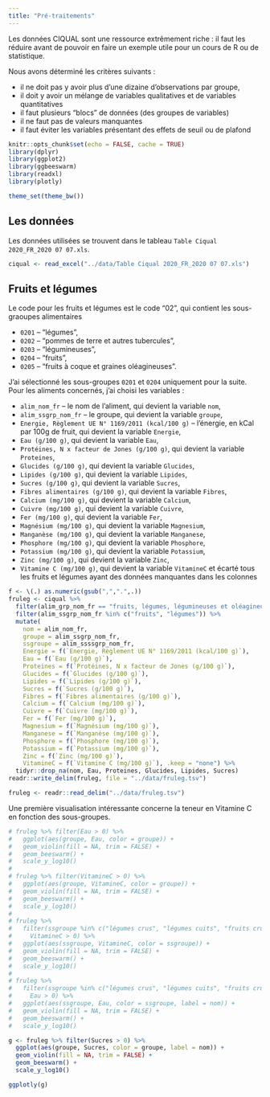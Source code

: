 ```yaml
---
title: "Pré-traitements"
---
```


Les données CIQUAL sont une ressource extrêmement riche : il faut les réduire avant de pouvoir en faire un exemple utile pour un cours de R ou de statistique.

Nous avons déterminé les critères suivants :

   * il ne doit pas y avoir plus d'une dizaine d'observations par groupe,
   * il doit y avoir un mélange de variables qualitatives et de variables quantitatives
   * il faut plusieurs "blocs" de données (des groupes de variables)
   * il ne faut pas de valeurs manquantes
   * il faut éviter les variables présentant des effets de seuil ou de plafond

```r
knitr::opts_chunk$set(echo = FALSE, cache = TRUE)
library(dplyr)
library(ggplot2)
library(ggbeeswarm)
library(readxl)
library(plotly)

theme_set(theme_bw())
```

## Les données

Les données utilisées se trouvent dans le tableau `Table Ciqual 2020_FR_2020 07 07.xls`.

```r
ciqual <- read_excel("../data/Table Ciqual 2020_FR_2020 07 07.xls")
```

## Fruits et légumes

Le code pour les fruits et légumes est le code "02", qui contient les sous-graoupes alimentaires 

  * `0201` -- "légumes",
  * `0202` -- "pommes de terre et autres tubercules",
  * `0203` -- "légumineuses",
  * `0204` -- "fruits",
  * `0205` -- "fruits à coque et graines oléagineuses".

J'ai sélectionné les sous-groupes `0201` et `0204` uniquement pour la suite. Pour les aliments concernés, j'ai choisi les variables : 

  * `alim_nom_fr` -- le nom de l'aliment, qui devient la variable `nom`,
  * `alim_ssgrp_nom_fr` -- le groupe, qui devient la variable `groupe`,
  * `Energie, Règlement UE N° 1169/2011 (kcal/100 g)` -- l'énergie, en kCal par 100g de fruit, qui devient la variable `Energie`,
  * `Eau (g/100 g)`, qui devient la variable `Eau`,
  * `Protéines, N x facteur de Jones (g/100 g)`, qui devient la variable `Proteines`,
  * `Glucides (g/100 g)`, qui devient la variable `Glucides`,
  * `Lipides (g/100 g)`, qui devient la variable `Lipides`,
  * `Sucres (g/100 g)`, qui devient la variable `Sucres`,
  * `Fibres alimentaires (g/100 g)`, qui devient la variable `Fibres`,
  * `Calcium (mg/100 g)`, qui devient la variable `Calcium`,
  * `Cuivre (mg/100 g)`, qui devient la variable `Cuivre`,
  * `Fer (mg/100 g)`, qui devient la variable `Fer`,
  * `Magnésium (mg/100 g)`, qui devient la variable `Magnesium`,
  * `Manganèse (mg/100 g)`, qui devient la variable `Manganese`,
  * `Phosphore (mg/100 g)`, qui devient la variable `Phosphore`,
  * `Potassium (mg/100 g)`, qui devient la variable `Potassium`,
  * `Zinc (mg/100 g)`, qui devient la variable `Zinc`,
  * `Vitamine C (mg/100 g)`, qui devient la variable `VitamineC`
et écarté tous les fruits et légumes ayant des données manquantes dans les colonnes 




```r
f <- \(.) as.numeric(gsub(",",".",.))
fruleg <- ciqual %>%
  filter(alim_grp_nom_fr == "fruits, légumes, légumineuses et oléagineux") %>%
  filter(alim_ssgrp_nom_fr %in% c("fruits", "légumes")) %>%
  mutate(
    nom = alim_nom_fr,
    groupe = alim_ssgrp_nom_fr,
    ssgroupe = alim_ssssgrp_nom_fr,
    Energie = f(`Energie, Règlement UE N° 1169/2011 (kcal/100 g)`),
    Eau = f(`Eau (g/100 g)`),
    Proteines = f(`Protéines, N x facteur de Jones (g/100 g)`),
    Glucides = f(`Glucides (g/100 g)`), 
    Lipides = f(`Lipides (g/100 g)`), 
    Sucres = f(`Sucres (g/100 g)`), 
    Fibres = f(`Fibres alimentaires (g/100 g)`),
    Calcium = f(`Calcium (mg/100 g)`),
    Cuivre = f(`Cuivre (mg/100 g)`),
    Fer = f(`Fer (mg/100 g)`),
    Magnesium = f(`Magnésium (mg/100 g)`),
    Manganese = f(`Manganèse (mg/100 g)`),
    Phosphore = f(`Phosphore (mg/100 g)`),
    Potassium = f(`Potassium (mg/100 g)`),
    Zinc = f(`Zinc (mg/100 g)`),
    VitamineC = f(`Vitamine C (mg/100 g)`), .keep = "none") %>%
  tidyr::drop_na(nom, Eau, Proteines, Glucides, Lipides, Sucres)
readr::write_delim(fruleg, file = "../data/fruleg.tsv")
```

```r
fruleg <- readr::read_delim("../data/fruleg.tsv")
```

Une première visualisation intéressante concerne la teneur en Vitamine C en fonction des sous-groupes.

```r
# fruleg %>% filter(Eau > 0) %>%
#   ggplot(aes(groupe, Eau, color = groupe)) +
#   geom_violin(fill = NA, trim = FALSE) +
#   geom_beeswarm() + 
#   scale_y_log10()
# 
# fruleg %>% filter(VitamineC > 0) %>%
#   ggplot(aes(groupe, VitamineC, color = groupe)) +
#   geom_violin(fill = NA, trim = FALSE) +
#   geom_beeswarm() + 
#   scale_y_log10()
# 
# fruleg %>% 
#   filter(ssgroupe %in% c("légumes crus", "légumes cuits", "fruits crus"),
#     VitamineC > 0) %>%
#   ggplot(aes(ssgroupe, VitamineC, color = ssgroupe)) +
#   geom_violin(fill = NA, trim = FALSE) +
#   geom_beeswarm() + 
#   scale_y_log10()
# 
# fruleg %>% 
#   filter(ssgroupe %in% c("légumes crus", "légumes cuits", "fruits crus"),
#     Eau > 0) %>%
#   ggplot(aes(ssgroupe, Eau, color = ssgroupe, label = nom)) +
#   geom_violin(fill = NA, trim = FALSE) +
#   geom_beeswarm() + 
#   scale_y_log10()

g <- fruleg %>% filter(Sucres > 0) %>%
  ggplot(aes(groupe, Sucres, color = groupe, label = nom)) +
  geom_violin(fill = NA, trim = FALSE) +
  geom_beeswarm() + 
  scale_y_log10()

ggplotly(g)

```


